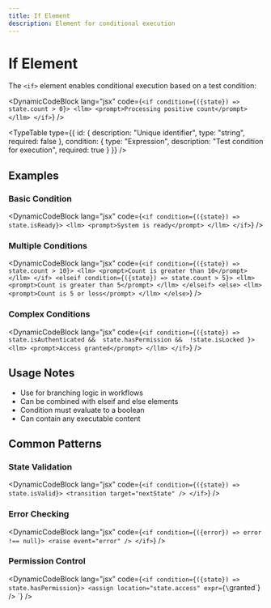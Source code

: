 ```yaml
---
title: If Element
description: Element for conditional execution
---
```



# If Element

The `<if>` element enables conditional execution based on a test condition:

<DynamicCodeBlock lang="jsx" code={`<if condition={({state}) => state.count > 0}>
  <llm>
    <prompt>Processing positive count</prompt>
  </llm>
</if>`} />

<TypeTable type={{
    id: {
      description: "Unique identifier",
      type: "string",
      required: false
    },
    condition: {
      type: "Expression",
      description: "Test condition for execution",
      required: true
    }
  }} />

## Examples

### Basic Condition

<DynamicCodeBlock lang="jsx" code={`<if condition={({state}) => state.isReady}>
  <llm>
    <prompt>System is ready</prompt>
  </llm>
</if>`} />

### Multiple Conditions

<DynamicCodeBlock lang="jsx" code={`<if condition={({state}) => state.count > 10}>
  <llm>
    <prompt>Count is greater than 10</prompt>
  </llm>
</if>
<elseif condition={({state}) => state.count > 5}>
  <llm>
    <prompt>Count is greater than 5</prompt>
  </llm>
</elseif>
<else>
  <llm>
    <prompt>Count is 5 or less</prompt>
  </llm>
</else>`} />

### Complex Conditions

<DynamicCodeBlock lang="jsx" code={`<if condition={({state}) => 
  state.isAuthenticated && 
  state.hasPermission && 
  !state.isLocked
}>
  <llm>
    <prompt>Access granted</prompt>
  </llm>
</if>`} />

## Usage Notes

- Use for branching logic in workflows
- Can be combined with elseif and else elements
- Condition must evaluate to a boolean
- Can contain any executable content

## Common Patterns

### State Validation

<DynamicCodeBlock lang="jsx" code={`<if condition={({state}) => state.isValid}>
  <transition target="nextState" />
</if>`} />

### Error Checking

<DynamicCodeBlock lang="jsx" code={`<if condition={({error}) => error !== null}>
  <raise event="error" />
</if>`} />

### Permission Control

<DynamicCodeBlock lang="jsx" code={`<if condition={({state}) => state.hasPermission}>
  <assign location="state.access" expr={\`granted\`} />
<else>
  <raise event="accessDenied" />
</else>
</if>`} />
